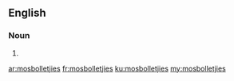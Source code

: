 ==English==

===Noun===
{{head|en}}

# {{plural of|mosbolletjie}}

[[ar:mosbolletjies]]
[[fr:mosbolletjies]]
[[ku:mosbolletjies]]
[[my:mosbolletjies]]